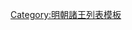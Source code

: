 {{ming|title=明朝唐年國諸王|ed=唐年國|head=[[成化]]十三年（[[1477年]]）封。|
{{ming/title}}
{{ming/list|唐年恭裕王|[[朱膺錄]]|朱音埑、庶六子|[[1477年]]—[[1539年]]|成化十三年封。[[嘉靖]]十八年薨。}}
{{ming/list|唐年王|[[朱彥淍]]|朱膺錄、嫡一子|[[1543年]]—[[1561年]]|嘉靖二十二年襲封。四十年薨。}}
{{ming/list|唐年長子|[[朱譽欒]]|朱彥淍、嫡一子|  |嘉靖二十三年封[[长子 (封号)|長子]]。[[隆庆 (明朝)|隆慶]]元年卒。無子，除。}}
}}<noinclude>
[[Category:明朝諸王列表模板]]
</noinclude>